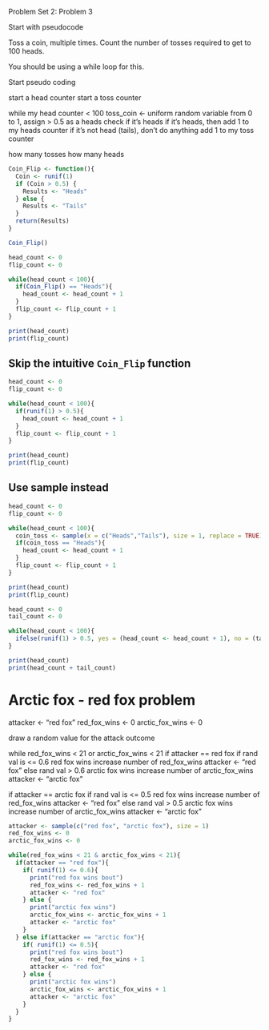 Problem Set 2: Problem 3

Start with pseudocode

Toss a coin, multiple times.
Count the number of tosses required to get to 100 heads.

You should be using a while loop for this.


Start pseudo coding

start a head counter
start a toss counter

while my head counter < 100
  toss_coin <- uniform random variable from 0 to 1, assign > 0.5 as a heads
  check if it's heads
    if it's heads, then add 1 to my heads counter
    if it's not head (tails), don't do anything
  add 1 to my toss counter

how many tosses
how many heads


```r
Coin_Flip <- function(){
  Coin <- runif(1)
  if (Coin > 0.5) {
    Results <- "Heads"
  } else {
    Results <- "Tails"
  }
  return(Results)
}

Coin_Flip()
```


```r
head_count <- 0
flip_count <- 0

while(head_count < 100){
  if(Coin_Flip() == "Heads"){
    head_count <- head_count + 1
  }
  flip_count <- flip_count + 1
}

print(head_count)
print(flip_count)
```

## Skip the intuitive `Coin_Flip` function

```r
head_count <- 0
flip_count <- 0

while(head_count < 100){
  if(runif(1) > 0.5){
    head_count <- head_count + 1
  }
  flip_count <- flip_count + 1
}

print(head_count)
print(flip_count)
```

## Use sample instead

```r
head_count <- 0
flip_count <- 0

while(head_count < 100){
  coin_toss <- sample(x = c("Heads","Tails"), size = 1, replace = TRUE)
  if(coin_toss == "Heads"){
    head_count <- head_count + 1
  }
  flip_count <- flip_count + 1
}

print(head_count)
print(flip_count)
```

```r
head_count <- 0
tail_count <- 0

while(head_count < 100){
  ifelse(runif(1) > 0.5, yes = (head_count <- head_count + 1), no = (tail_count <- tail_count + 1))
}

print(head_count)
print(head_count + tail_count)
```

# Arctic fox - red fox problem

attacker <- "red fox"
red_fox_wins <- 0
arctic_fox_wins <- 0

draw a random value for the attack outcome

while red_fox_wins < 21 or arctic_fox_wins < 21
  if attacker == red fox 
    if rand val is <= 0.6
      red fox wins
      increase number of red_fox_wins
      attacker <- "red fox"
    else rand val > 0.6
      arctic fox wins
      increase number of arctic_fox_wins
      attacker <- "arctic fox"
  
  if attacker == arctic fox
    if rand val is <= 0.5
      red fox wins
      increase number of red_fox_wins
      attacker <- "red fox"
    else rand val > 0.5
      arctic fox wins
      increase number of arctic_fox_wins
      attacker <- "arctic fox"
      
```r
attacker <- sample(c("red fox", "arctic fox"), size = 1)
red_fox_wins <- 0
arctic_fox_wins <- 0

while(red_fox_wins < 21 & arctic_fox_wins < 21){
  if(attacker == "red fox"){ 
    if( runif(1) <= 0.6){
      print("red fox wins bout")
      red_fox_wins <- red_fox_wins + 1
      attacker <- "red fox"
    } else {
      print("arctic fox wins")
      arctic_fox_wins <- arctic_fox_wins + 1
      attacker <- "arctic fox"
    }
  } else if(attacker == "arctic fox"){ 
    if( runif(1) <= 0.5){
      print("red fox wins bout")
      red_fox_wins <- red_fox_wins + 1
      attacker <- "red fox"
    } else {
      print("arctic fox wins")
      arctic_fox_wins <- arctic_fox_wins + 1
      attacker <- "arctic fox"
    }
  }
}
```

